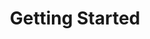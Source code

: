 ---
title: "Getting Started"
description: "Welcome to Voicemetrics! This guide will provide a quick overview to help you navigate the platform and make the most of its features."
---